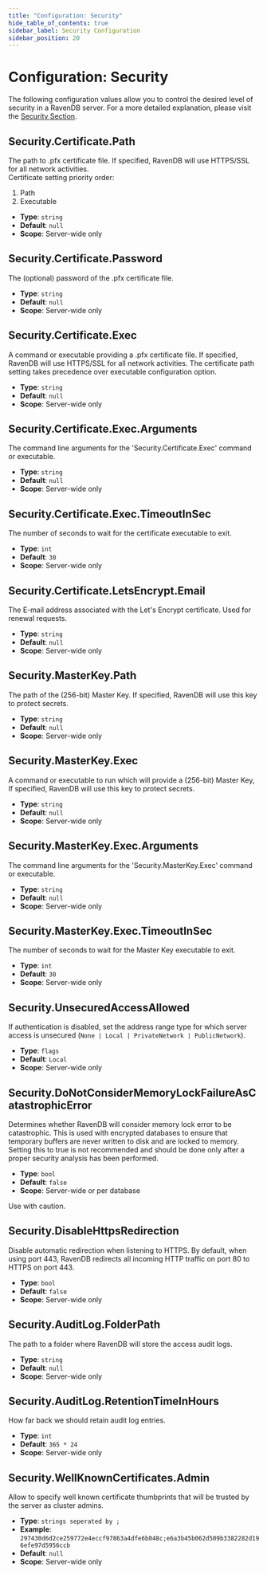 ```yaml
---
title: "Configuration: Security"
hide_table_of_contents: true
sidebar_label: Security Configuration
sidebar_position: 20
---
```



# Configuration: Security

The following configuration values allow you to control the desired level of security in a RavenDB server. For a more detailed explanation, please visit the [Security Section](../security/overview.mdx).

## Security.Certificate.Path

The path to .pfx certificate file. If specified, RavenDB will use HTTPS/SSL for all network activities.   
Certificate setting priority order:   
1. Path   
2. Executable   

- **Type**: `string`
- **Default**: `null`
- **Scope**: Server-wide only



## Security.Certificate.Password

The (optional) password of the .pfx certificate file.

- **Type**: `string`
- **Default**: `null`
- **Scope**: Server-wide only



## Security.Certificate.Exec

A command or executable providing a .pfx certificate file. If specified, RavenDB will use HTTPS/SSL for all network activities. The certificate path setting takes precedence over executable configuration option.

- **Type**: `string`
- **Default**: `null`
- **Scope**: Server-wide only



## Security.Certificate.Exec.Arguments

The command line arguments for the 'Security.Certificate.Exec' command or executable.

- **Type**: `string`
- **Default**: `null`
- **Scope**: Server-wide only



## Security.Certificate.Exec.TimeoutInSec

The number of seconds to wait for the certificate executable to exit.

- **Type**: `int`
- **Default**: `30`
- **Scope**: Server-wide only



## Security.Certificate.LetsEncrypt.Email

The E-mail address associated with the Let's Encrypt certificate. Used for renewal requests.

- **Type**: `string`
- **Default**: `null`
- **Scope**: Server-wide only



## Security.MasterKey.Path

The path of the (256-bit) Master Key. If specified, RavenDB will use this key to protect secrets.

- **Type**: `string`
- **Default**: `null`
- **Scope**: Server-wide only



## Security.MasterKey.Exec

A command or executable to run which will provide a (256-bit) Master Key, If specified, RavenDB will use this key to protect secrets.

- **Type**: `string`
- **Default**: `null`
- **Scope**: Server-wide only



## Security.MasterKey.Exec.Arguments

The command line arguments for the 'Security.MasterKey.Exec' command or executable. 

- **Type**: `string`
- **Default**: `null`
- **Scope**: Server-wide only



## Security.MasterKey.Exec.TimeoutInSec

The number of seconds to wait for the Master Key executable to exit.

- **Type**: `int`
- **Default**: `30`
- **Scope**: Server-wide only



## Security.UnsecuredAccessAllowed

If authentication is disabled, set the address range type for which server access is unsecured (`None | Local | PrivateNetwork | PublicNetwork`).

- **Type**: `flags`
- **Default**: `Local`
- **Scope**: Server-wide only



## Security.DoNotConsiderMemoryLockFailureAsCatastrophicError

Determines whether RavenDB will consider memory lock error to be catastrophic. This is used with encrypted databases to ensure that temporary buffers are never written to disk and are locked to memory. Setting this to true is not recommended and should be done only after a proper security analysis has been performed.

- **Type**: `bool`
- **Default**: `false`
- **Scope**: Server-wide or per database

<Admonition type="warning" title="Warning">
Use with caution.
</Admonition>



## Security.DisableHttpsRedirection

Disable automatic redirection when listening to HTTPS. By default, when using port 443, RavenDB redirects all incoming HTTP traffic on port 80 to HTTPS on port 443.

- **Type**: `bool`
- **Default**: `false`
- **Scope**: Server-wide only



## Security.AuditLog.FolderPath

The path to a folder where RavenDB will store the access audit logs.

- **Type**: `string`
- **Default**: `null`
- **Scope**: Server-wide only



## Security.AuditLog.RetentionTimeInHours

How far back we should retain audit log entries.

- **Type**: `int`
- **Default**: `365 * 24`
- **Scope**: Server-wide only



## Security.WellKnownCertificates.Admin

Allow to specify well known certificate thumbprints that will be trusted by the server as cluster admins.

- **Type**: `strings seperated by ;`
- **Example**: `297430d6d2ce259772e4eccf97863a4dfe6b048c;e6a3b45b062d509b3382282d196efe97d5956ccb`
- **Default**: `null`
- **Scope**: Server-wide only



